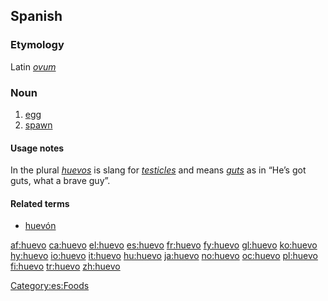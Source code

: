 ==Spanish==

===Etymology===
Latin ''[[ovum]]''

===Noun===
{{es-noun-m}}

# [[egg]]
# [[spawn]]

====Usage notes====
In the plural ''[[huevos]]'' is slang for ''[[testicle]]s'' and means ''[[guts]]'' as in “He’s got guts, what a brave guy”.

====Related terms====
*[[huevón]]

[[Category:es:Foods]]

[[af:huevo]]
[[ca:huevo]]
[[el:huevo]]
[[es:huevo]]
[[fr:huevo]]
[[fy:huevo]]
[[gl:huevo]]
[[ko:huevo]]
[[hy:huevo]]
[[io:huevo]]
[[it:huevo]]
[[hu:huevo]]
[[ja:huevo]]
[[no:huevo]]
[[oc:huevo]]
[[pl:huevo]]
[[fi:huevo]]
[[tr:huevo]]
[[zh:huevo]]